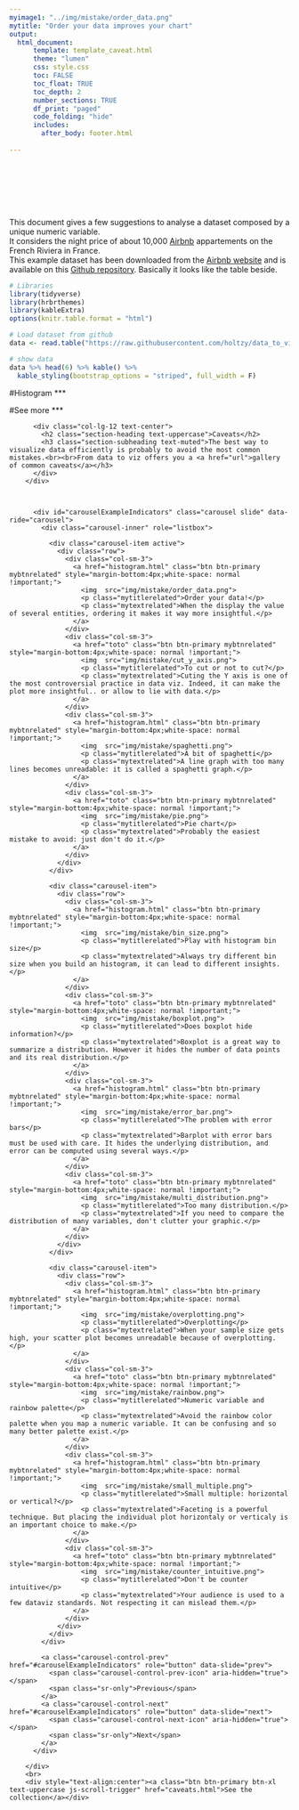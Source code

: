 ```yaml
---
myimage1: "../img/mistake/order_data.png"
mytitle: "Order your data improves your chart"
output:
  html_document:
      template: template_caveat.html
      theme: "lumen"
      css: style.css
      toc: FALSE
      toc_float: TRUE
      toc_depth: 2
      number_sections: TRUE
      df_print: "paged"
      code_folding: "hide"
      includes: 
        after_body: footer.html
 
---
```


<br><br>
<div class="mycontent">






<div class = "row">
<div class = "col-md-8">
<br><br><br>This document gives a few suggestions to analyse a dataset composed by a unique numeric variable.<br> It considers the night price of about 10,000 [Airbnb](https://www.airbnb.fr) appartements on the French Riviera in France.<br>This example dataset has been downloaded from the [Airbnb website](http://insideairbnb.com/get-the-data.html) and is available on this [Github repository](https://github.com/holtzy/data_to_viz/tree/master/Example_dataset). Basically it looks like the table beside.
</div>
<div class = "col-md-4">
```r
# Libraries
library(tidyverse)
library(hrbrthemes)
library(kableExtra)
options(knitr.table.format = "html")

# Load dataset from github
data <- read.table("https://raw.githubusercontent.com/holtzy/data_to_viz/master/Example_dataset/1_OneNum.csv", header=TRUE)

# show data
data %>% head(6) %>% kable() %>%
  kable_styling(bootstrap_options = "striped", full_width = F)
```
</div>
</div>










#Histogram
***


#See more
***
        <div class="row">
          <div class="col-lg-12 text-center">
            <h2 class="section-heading text-uppercase">Caveats</h2>
            <h3 class="section-subheading text-muted">The best way to visualize data efficiently is probably to avoid the most common mistakes.<br><br>From data to viz offers you a <a href="url">gallery of common caveats</a></h3>
          </div>
        </div>



          <div id="carouselExampleIndicators" class="carousel slide" data-ride="carousel">
            <div class="carousel-inner" role="listbox">

              <div class="carousel-item active">
                <div class="row">
                  <div class="col-sm-3">
                    <a href="histogram.html" class="btn btn-primary mybtnrelated" style="margin-bottom:4px;white-space: normal !important;">
                      <img  src="img/mistake/order_data.png">
                      <p class="mytitlerelated">Order your data!</p>
                      <p class="mytextrelated">When the display the value of several entities, ordering it makes it way more insightful.</p>
                    </a>
                  </div>
                  <div class="col-sm-3">
                    <a href="toto" class="btn btn-primary mybtnrelated" style="margin-bottom:4px;white-space: normal !important;">
                      <img  src="img/mistake/cut_y_axis.png">
                      <p class="mytitlerelated">To cut or not to cut?</p>
                      <p class="mytextrelated">Cuting the Y axis is one of the most controversial practice in data viz. Indeed, it can make the plot more insightful.. or allow to lie with data.</p>
                    </a>
                  </div>
                  <div class="col-sm-3">
                    <a href="histogram.html" class="btn btn-primary mybtnrelated" style="margin-bottom:4px;white-space: normal !important;">
                      <img  src="img/mistake/spaghetti.png">
                      <p class="mytitlerelated">A bit of spaghetti</p>
                      <p class="mytextrelated">A line graph with too many lines becomes unreadable: it is called a spaghetti graph.</p>
                    </a>
                  </div>
                  <div class="col-sm-3">
                    <a href="toto" class="btn btn-primary mybtnrelated" style="margin-bottom:4px;white-space: normal !important;">
                      <img  src="img/mistake/pie.png">
                      <p class="mytitlerelated">Pie chart</p>
                      <p class="mytextrelated">Probably the easiest mistake to avoid: just don't do it.</p>
                    </a>
                  </div>
                </div>
              </div>

              <div class="carousel-item">
                <div class="row">
                  <div class="col-sm-3">
                    <a href="histogram.html" class="btn btn-primary mybtnrelated" style="margin-bottom:4px;white-space: normal !important;">
                      <img  src="img/mistake/bin_size.png">
                      <p class="mytitlerelated">Play with histogram bin size</p>
                      <p class="mytextrelated">Always try different bin size when you build an histogram, it can lead to different insights.</p>
                    </a>
                  </div>
                  <div class="col-sm-3">
                    <a href="toto" class="btn btn-primary mybtnrelated" style="margin-bottom:4px;white-space: normal !important;">
                      <img  src="img/mistake/boxplot.png">
                      <p class="mytitlerelated">Does boxplot hide information?</p>
                      <p class="mytextrelated">Boxplot is a great way to summarize a distribution. However it hides the number of data points and its real distribution.</p>
                    </a>
                  </div>
                  <div class="col-sm-3">
                    <a href="histogram.html" class="btn btn-primary mybtnrelated" style="margin-bottom:4px;white-space: normal !important;">
                      <img  src="img/mistake/error_bar.png">
                      <p class="mytitlerelated">The problem with error bars</p>
                      <p class="mytextrelated">Barplot with error bars must be used with care. It hides the underlying distribution, and error can be computed using several ways.</p>
                    </a>
                  </div>
                  <div class="col-sm-3">
                    <a href="toto" class="btn btn-primary mybtnrelated" style="margin-bottom:4px;white-space: normal !important;">
                      <img  src="img/mistake/multi_distribution.png">
                      <p class="mytitlerelated">Too many distribution.</p>
                      <p class="mytextrelated">If you need to compare the distribution of many variables, don't clutter your graphic.</p>
                    </a>
                  </div>
                </div>
              </div>

              <div class="carousel-item">
                <div class="row">
                  <div class="col-sm-3">
                    <a href="histogram.html" class="btn btn-primary mybtnrelated" style="margin-bottom:4px;white-space: normal !important;">
                      <img  src="img/mistake/overplotting.png">
                      <p class="mytitlerelated">Overplotting</p>
                      <p class="mytextrelated">When your sample size gets high, your scatter plot becomes unreadable because of overplotting.</p>
                    </a>
                  </div>
                  <div class="col-sm-3">
                    <a href="toto" class="btn btn-primary mybtnrelated" style="margin-bottom:4px;white-space: normal !important;">
                      <img  src="img/mistake/rainbow.png">
                      <p class="mytitlerelated">Numeric variable and rainbow palette</p>
                      <p class="mytextrelated">Avoid the rainbow color palette when you map a numeric variable. It can be confusing and so many better palette exist.</p>
                    </a>
                  </div>
                  <div class="col-sm-3">
                    <a href="histogram.html" class="btn btn-primary mybtnrelated" style="margin-bottom:4px;white-space: normal !important;">
                      <img  src="img/mistake/small_multiple.png">
                      <p class="mytitlerelated">Small multiple: horizontal or vertical?</p>
                      <p class="mytextrelated">Faceting is a powerful technique. But placing the individual plot horizontaly or verticaly is an important choice to make.</p>
                    </a>
                  </div>
                  <div class="col-sm-3">
                    <a href="toto" class="btn btn-primary mybtnrelated" style="margin-bottom:4px;white-space: normal !important;">
                      <img  src="img/mistake/counter_intuitive.png">
                      <p class="mytitlerelated">Don't be counter intuitive</p>
                      <p class="mytextrelated">Your audience is used to a few dataviz standards. Not respecting it can mislead them.</p>
                    </a>
                  </div>
                </div>
              </div>
            </div>

            <a class="carousel-control-prev" href="#carouselExampleIndicators" role="button" data-slide="prev">
              <span class="carousel-control-prev-icon" aria-hidden="true"></span>
              <span class="sr-only">Previous</span>
            </a>
            <a class="carousel-control-next" href="#carouselExampleIndicators" role="button" data-slide="next">
              <span class="carousel-control-next-icon" aria-hidden="true"></span>
              <span class="sr-only">Next</span>
            </a>
          </div>

        </div>
        <br>
        <div style="text-align:center"><a class="btn btn-primary btn-xl text-uppercase js-scroll-trigger" href="caveats.html">See the collection</a></div>
        
        
        
</div>














